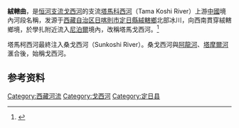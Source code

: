 '''絨轄曲'''，是[[恒河|恒河]][[支流|支流]][[戈西河|戈西河]]的支流[[塔馬科西河|塔馬科西河]]（Tama Koshi River）上游[[中國|中國]]境內河段名稱，发源于[[西藏自治区|西藏自治区]][[日喀則市|日喀則市]][[定日縣|定日縣]][[絨轄鄉|絨轄鄉]]北部冰川，向西南貫穿絨轄鄉境，於學扎附近流入[[尼泊爾|尼泊爾]]境內，改稱塔馬戈西河。<ref>{{Cite web |url=http://map.ps123.net/china/UploadFile/201409/2014092306433525.jpg |title=定日縣地圖 |access-date=2015-02-15 |archive-date=2015-02-15 |archive-url=https://web.archive.org/web/20150215043945/http://map.ps123.net/china/UploadFile/201409/2014092306433525.jpg |dead-url=no }}</ref>

塔馬柯西河最終注入桑戈西河（Sunkoshi River）。桑戈西河與[[阿龍河|阿龍河]]、[[塔摩爾河|塔摩爾河]]滙合後，始稱戈西河。

==参考资料==
{{reflist}}

{{西南边境诸河}}

[[Category:西藏河流|Category:西藏河流]]
[[Category:戈西河|Category:戈西河]]
[[Category:定日县|Category:定日县]]